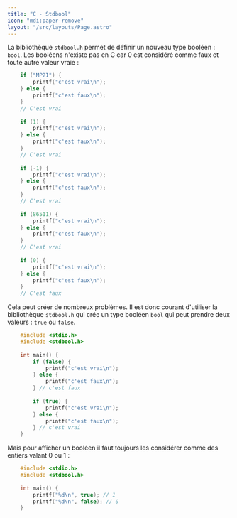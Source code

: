 ```yaml
---
title: "C - Stdbool"
icon: "mdi:paper-remove"
layout: "/src/layouts/Page.astro"
---
```



La bibliothèque `stdbool.h` permet de définir un nouveau type booléen :
`bool`. Les booléens n'existe pas en C car 0 est considéré comme faux et toute
autre valeur vraie :

```c
    if ("MP2I") {
    	printf("c'est vrai\n");
    } else {
    	printf("c'est faux\n");
    }
    // C'est vrai
    
    if (1) {
    	printf("c'est vrai\n");
    } else {
    	printf("c'est faux\n");
    }
    // C'est vrai
    
    if (-1) {
    	printf("c'est vrai\n");
    } else {
    	printf("c'est faux\n");
    }
    // C'est vrai
    
    if (86511) {
    	printf("c'est vrai\n");
    } else {
    	printf("c'est faux\n");
    }
    // C'est vrai
    
    if (0) {
    	printf("c'est vrai\n");
    } else {
    	printf("c'est faux\n");
    }
    // C'est faux
```

Cela peut créer de nombreux problèmes. Il est donc courant d'utiliser la
bibliothèque `stdbool.h` qui crée un type booléen `bool` qui peut prendre deux
valeurs : `true` ou `false`.

```c
    #include <stdio.h>
    #include <stdbool.h>
    
    int main() {
    	if (false) {
    		printf("c'est vrai\n");
    	} else {
    		printf("c'est faux\n");
    	} // c'est faux
    	
    	if (true) {
    		printf("c'est vrai\n");
    	} else {
    		printf("c'est faux\n");
    	} // c'est vrai
    }
```

Mais pour afficher un booléen il faut toujours les considérer comme des
entiers valant 0 ou 1 :

```c
    #include <stdio.h>
    #include <stdbool.h>
    
    int main() {
    	printf("%d\n", true); // 1
    	printf("%d\n", false); // 0
    }
```